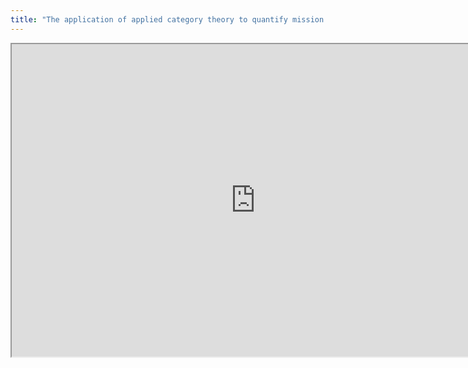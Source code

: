 ```yaml
---
title: "The application of applied category theory to quantify mission success"
--- 
```


```{=html}
<iframe width="780" height="500" src="
https://journals.sagepub.com/doi/pdf/10.1177/00375497221114861" ></iframe>
```
